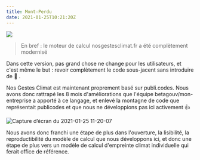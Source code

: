 ```yaml
---
title: Mont-Perdu
date: 2021-01-25T10:21:20Z
---
```


![](https://upload.wikimedia.org/wikipedia/commons/thumb/b/bb/MONTE_PERDIDO.JPG/640px-MONTE_PERDIDO.JPG)

> En bref : le moteur de calcul nosgestesclimat.fr a été complètement modernisé

Dans cette version, pas grand chose ne change pour les utilisateurs, et c'est même le but : revoir complètement le code sous-jacent sans introduire de :bug: .

Nos Gestes Climat est maintenant proprement basé sur publi.codes. Nous avons donc rattrapé les 8 mois d'améliorations que l'équipe betagouv/mon-entreprise a apporté à ce langage, et enlevé la montagne de code que représentait publicodes et que nous ne développions pas ici activement :+1: 

![Capture d’écran du 2021-01-25 11-20-07](https://user-images.githubusercontent.com/1177762/105692891-4a3b3e00-5eff-11eb-93a3-91bfd9c78378.png)

Nous avons donc franchi une étape de plus dans l'ouverture, la lisibilité, la reproductibilité du modèle de calcul que nous développons ici, et donc une étape de plus vers un modèle de calcul d'empreinte climat individuelle qui ferait office de référence. 




